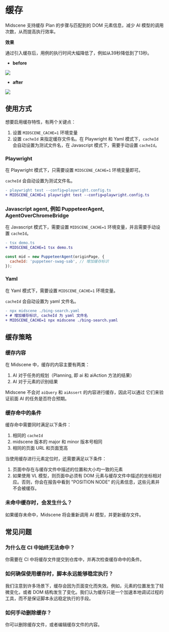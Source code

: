 # 缓存

Midscene 支持缓存 Plan 的步骤与匹配到的 DOM 元素信息，减少 AI 模型的调用次数，从而提高执行效率。

**效果**

通过引入缓存后，用例的执行时间大幅降低了，例如从39秒降低到了13秒。

* **before**

![](/cache/no-cache-time.png)

* **after**

![](/cache/use-cache-time.png)

## 使用方式

想要启用缓存特性，有两个关键点：

1. 设置 `MIDSCENE_CACHE=1` 环境变量
2. 设置 `cacheId` 来指定缓存文件名。在 Playwright 和 Yaml 模式下，`cacheId` 会自动设置为测试文件名，在 Javascript 模式下，需要手动设置 `cacheId`。

### Playwright

在 Playwright 模式下，只需要设置 `MIDSCENE_CACHE=1` 环境变量即可。

`cacheId` 会自动设置为测试文件名。

```diff
- playwright test --config=playwright.config.ts
+ MIDSCENE_CACHE=1 playwright test --config=playwright.config.ts
```

### Javascript agent, 例如 PuppeteerAgent, AgentOverChromeBridge

在 Javascript 模式下，需要设置 `MIDSCENE_CACHE=1` 环境变量，并且需要手动设置 `cacheId`。

```diff
- tsx demo.ts 
+ MIDSCENE_CACHE=1 tsx demo.ts
```

```javascript
const mid = new PuppeteerAgent(originPage, {
  cacheId: 'puppeteer-swag-sab', // 增加缓存标识
});
```

### Yaml

在 Yaml 模式下，需要设置 `MIDSCENE_CACHE=1` 环境变量。

`cacheId` 会自动设置为 yaml 文件名。

```diff
- npx midscene ./bing-search.yaml
+ # 增加缓存标识, cacheId 为 yaml 文件名
+ MIDSCENE_CACHE=1 npx midscene ./bing-search.yaml
```

## 缓存策略

### 缓存内容

在 Midscene 中，缓存的内容主要有两类：

1. AI 对于任务的规划（Planning, 即 ai 和 aiAction 方法的结果）
2. AI 对于元素的识别结果

Midscene 不会对 `aiQuery` 和 `aiAssert` 的内容进行缓存，因此可以通过 它们来验证前面 AI 的任务是否符合预期。

### 缓存命中的条件

缓存命中需要同时满足以下条件：

1. 相同的 `cacheId`
2. midscene 版本的 major 和 minor 版本号相同
3. 相同的页面 URL 和页面宽高

当使用缓存进行元素定位时，还需要满足以下条件：

1. 页面中存在与缓存文件中描述的位置和大小均一致的元素
2. 如果使用 VL 模型，则页面中必须有 DOM 元素与缓存文件中描述的坐标相对应。否则，你会在报告中看到 "POSITION NODE" 的元素信息，这些元素并不会被缓存。

### 未命中缓存时，会发生什么？

如果缓存未命中，Midscene 将会重新调用 AI 模型，并更新缓存文件。

## 常见问题

### 为什么在 CI 中始终无法命中？

你需要在 CI 中将缓存文件提交到仓库中，并再次检查缓存命中的条件。

### 如何确保使用缓存时，脚本永远能够稳定执行？

我们注意到许多场景下，缓存会因为页面变化而失效。例如，元素的位置发生了轻微变化，或者 DOM 结构发生了变化。我们认为缓存只是一个加速本地调试过程的工具，而不是保证脚本永远稳定执行的手段。

### 如何手动删除缓存？

你可以删除缓存文件，或者编辑缓存文件的内容。
